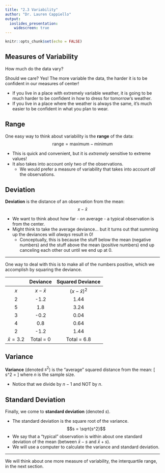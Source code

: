 ---
title: "2.3 Variability"
author: "Dr. Lauren Cappiello"
output:
  ioslides_presentation: 
    widescreen: true
---

```{r setup, include=FALSE}
knitr::opts_chunk$set(echo = FALSE)
```

## Measures of Variability

How much do the data vary?

Should we care? Yes! The more variable the data, the harder it is to be confident in our measures of center!

- If you live in a place with extremely variable weather, it is going to be much harder to be confident in how to dress for tomorrow's weather. 
- If you live in a place where the weather is always the same, it's much easier to be confident in what you plan to wear.

## Range

One easy way to think about variability is the **range** of the data: $$\text{range} = \text{maximum} - \text{minimum}$$ 

- This is quick and convenient, but it is *extremely* sensitive to extreme values! 
- It also takes into account only two of the observations.
    - We would prefer a measure of variability that takes into account *all* the observations. 

## Deviation

**Deviation** is the distance of an observation from the mean: $$x - \bar{x}$$

- We want to think about how far - on average - a typical observation is from the center.
- Might think to take the average deviance... but it turns out that summing up the deviances will *always* result in 0! 
    - Conceptually, this is because the stuff below the mean (negative numbers) and the stuff above the mean (positive numbers) end up canceling each other out until we end up at 0.
    
***

One way to deal with this is to make all of the numbers positive, which we accomplish by squaring the deviance.

|     | Deviance | Squared Deviance |
| :-: | :-: | :-: |
| $x$ | $x - \bar{x}$ | $(x - \bar{x})^2$ |
| 2 | -1.2 | 1.44 |
| 5 | 1.8 | 3.24 |
| 3 | -0.2 | 0.04 |
| 4 | 0.8 | 0.64 |
| 2 | -1.2 | 1.44 |
| $\bar{x}=3.2$ | Total = 0 | Total = 6.8 |

## Variance

**Variance** (denoted $s^2$) is the "average" squared distance from the mean:
\[
  s^2 = \frac{(x_1-\bar{x})^2 + (x_2-\bar{x})^2 + \dots + (x_n-\bar{x})^2}{n-1}
\]
where $n$ is the sample size. 

- Notice that we divide by $n-1$ and NOT by $n$. 

## Standard Deviation

Finally, we come to **standard deviation** (denoted $s$). 

- The standard deviation is the square root of the variance. $$s = \sqrt{s^2}$$
- We say that a "typical" observation is within about one standard deviation of the mean (between $\bar{x}-s$ and $\bar{x}+s$).
- We will use a computer to calculate the variance and standard deviation. 

***

We will think about one more measure of variability, the interquartile range, in the next section. 